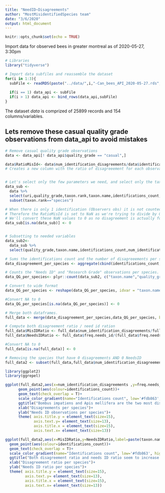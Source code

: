 ```yaml
---
title: "NeedID~Disagreements"
author: "MostMisidentifiedSpecies team"
date: "3/6/2020"
output: html_document
---
```

```r
knitr::opts_chunk$set(echo = TRUE)
```


Import data for observed bees in greater montreal as of 2020-05-27, 3:30pm

```r

# Libraries
library("tidyverse")

# Import data subfiles and reassemble the dataset
for(i in 1:3){
  subFile <- readRDS(paste("../data/",i,"-Can_bees_API_2020-05-27.rds",sep = ""))
  
  if(i == 1) data_api <- subFile
  if(i > 1) data_api <- bind_rows(data_api,subFile)
}

```
The dataset *data* is comprized of 25899 records and 154 columns/variables.


## Lets remove these casual quality grade observations from data_api to avoid mistakes

```r

# Remove casual quality grade observations
data <- data_api[! data_api$quality_grade == "casual",]

```


```r

data$RatioMisId<- data$num_identification_disagreements/data$identifications_count
# Creates a new column with the ratio of disagreeement for each observation


# Let's select only the few parameters we need, and select only the taxa with species level ID
data_sub <- 
  data %>% 
  select(uri,quality_grade,taxon.rank,taxon.name,identifications_count,num_identification_disagreements) %>% 
  subset(taxon.rank=="species")

# When there is only 1 identification (Observers obs) it is not counted in the identifications count
# Therefore the RatioMisId is set to NaN as we're trying to divide by 0. 
# We'll convert these NaN values to 0 as no disagreement is actually found. 
data_sub[is.na(data_sub)] <- 0


# Subsetting to needed variables
data_sub2<- 
  data_sub %>% 
  select(quality_grade,taxon.name,identifications_count,num_identification_disagreements)

# Sums the identifications count and the number of disagreeements per species. 
data_disagreement_per_species <- aggregate(cbind(identifications_count,num_identification_disagreements) ~ taxon.name, data = data_sub2, sum)
```

```r
# Counts the "Needs ID" and "Research Grade" observations per species. 
data_QG_per_species<- plyr::count(data_sub2, c("taxon.name","quality_grade"))

# Convert to wide format
data_QG_per_species <- reshape(data_QG_per_species, idvar = "taxon.name", timevar = "quality_grade", direction = "wide")

#Convert NA to 0
data_QG_per_species[is.na(data_QG_per_species)] <- 0
```

```r
# Merge both dataframes. 
full_data <- merge(data_disagreement_per_species,data_QG_per_species, by="taxon.name")

# Compute both disagreement ratio / need id ration
full_data$MisIDRatio <- full_data$num_identification_disagreements/full_data$identifications_count
full_data$NeedsIDRatio <- full_data$freq.needs_id/(full_data$freq.needs_id+full_data$freq.research)

#Convert NA to 0
full_data[is.na(full_data)] <- 0

# Removing the species that have 0 disagreements AND 0 NeedsID 
full_data2 <- subset(full_data,full_data$num_identification_disagreements!=0 &full_data$freq.needs_id!=0 )
```


```r
library(ggplot2)
library(ggrepel)

ggplot(full_data2,aes(x=num_identification_disagreements ,y=freq.needs_id,label=paste(taxon.name,"\n",identifications_count)))+
      geom_point(aes(colour=identifications_count))+
      geom_text(check_overlap = T)+
      scale_color_gradient(name="Identifications count", low='#fdb863', high='#5e3c99')+
      ggtitle("Bombus impatiens and Apis mellifera are the two most disagreed upon species but they're also the most identified.")+
      xlab("Disagreements per species")+
      ylab("Needs ID observations per species")+
      theme( axis.title.y = element_text(size=15),
             axis.text.y= element_text(size=13),
             axis.title.x = element_text(size=15),
             axis.text.x= element_text(size=13))
```

  
```r

ggplot(full_data2,aes(x=MisIDRatio,y=NeedsIDRatio,label=paste(taxon.name,"\n",identifications_count)))+
  geom_point(aes(colour=identifications_count))+
  geom_text(check_overlap = T)+
  scale_color_gradient(name="Identifications count", low='#fdb863', high='#5e3c99')+
  ggtitle("Both disagreement ratio and needs ID ratio seem to increase when the species have not been frequently identified.")+
  xlab("Disagreement ratio per species")+
  ylab("Needs ID ratio per species")+
  theme( axis.title.y = element_text(size=15),
         axis.text.y= element_text(size=13),
         axis.title.x = element_text(size=15),
         axis.text.x= element_text(size=13))

```
